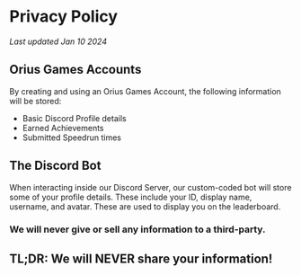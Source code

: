 # Privacy Policy

_Last updated Jan 10 2024_

## Orius Games Accounts

By creating and using an Orius Games Account, the following information will be stored:

- Basic Discord Profile details
- Earned Achievements
- Submitted Speedrun times

## The Discord Bot

When interacting inside our Discord Server, our custom-coded bot will store some of your profile details. These include your ID, display name, username, and avatar. These are used to display you on the leaderboard.

### We will never give or sell any information to a third-party.

## TL;DR: We will NEVER share your information!
